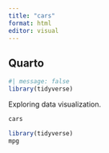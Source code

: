 ```yaml
---
title: "cars"
format: html
editor: visual
---
```


## Quarto

```r
#| message: false
library(tidyverse)
```

Exploring data visualization.

```r
cars
```

```r
library(tidyverse)
mpg
```
